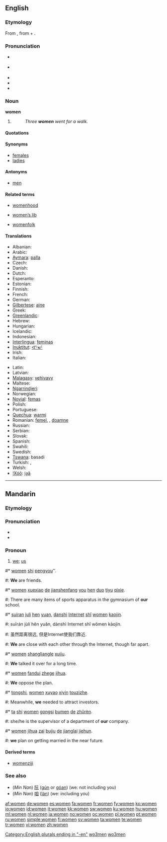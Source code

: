 ==English==

{{rank|speak|land|why|357|women|cried|general|king}}

===Etymology===
From {{etyl|ang}} {{term|wifmenn|wīfmenn}}, from {{term|wif|wīf|xs=ang}} + {{term|menn||xs=ang}}.

===Pronunciation===
* {{a|RP}} {{IPA|/ˈwɪmɪn/}}
* {{a|US}} {{IPA|/ˈwɪmən/}}
* {{audio|en-uk-women.ogg|Audio (UK)}}
* {{rhymes|ɪmɪn}}
* {{hyphenation|wom|en}}

===Noun===
'''women''' {{p}}

# {{irregular plural of|woman#English|woman}}
#: ''Three '''women''' went for a walk.''

====Quotations====
{{seecites}}

====Synonyms====
* [[females]]
* [[ladies]]

====Antonyms====
* [[men]]

====Related terms====
{{rel-top3|Related terms}}
* [[womenhood]]
{{rel-mid3}}
* [[women's lib|women’s lib]]
{{rel-mid3}}
* [[womenfolk]]
{{rel-bottom}}

====Translations====
{{trans-top|Plural of woman}}
* Albanian: {{t-|sq|gra|xs=Albanian}}
* Arabic: {{t+|ar|نساء|f|p}}
* [[Aymara]]: [[palla]]
* Czech: {{t+|cs|ženy}}
* Danish: {{t-|da|damer}}
* Dutch: {{t+|nl|vrouwen}}
* Esperanto: {{t+|eo|virinoj|xs=Esperanto}}
* Estonian: {{t|et|naised}}
* Finnish: {{t+|fi|naiset}}
* French: {{t+|fr|femmes}}
* German: {{t+|de|Frauen}}
* [[Gilbertese]]: [[aine]]
* Greek: {{t|el|γυναίκες|f|p|tr=gynaíkes}}
* [[Greenlandic]]: {{t-|kl|arnat|xs=Greenlandic}}
* Hebrew: {{t-|he|נשים}}
* Hungarian: {{t+|hu|nők}}
* Icelandic: {{t-|is|konur}}
* Indonesian: {{t+|id|wanita|xs=Indonesian}}
* [[Interlingua]]: [[feminas]]
* [[Inuktitut]]: [[ᐊᕐᓀᑦ]]
* Irish: {{t+|ga|mná|xs=Irish}}
* Italian: {{t+|it|donne}}
{{trans-mid}}
* Latin: {{t-|la|feminae}}
* Latvian: {{t-|lv|damas|xs=Latvian}}
* [[Malagasy]]: [[vehivavy]]
* Maltese: {{t-|mt|mara|xs=Maltese}}
* [[Ngarrindjeri]]: {{tø|nay|miminar}}
* Norwegian: {{t|no|kvinner}}
* [[Novial]]: [[femas]]
* Polish: {{t|pl|kobiety}}
* Portuguese: {{t+|pt|mulheres}}
* [[Quechua]]: [[warmi]]
* Romanian: [[femei]], {{f|p}}, [[doamne]] {{f|p}}
* Russian: {{t-|ru|женщины|tr=žénščiny}}
* Serbian: {{t|sr|женe|tr=žene|sc=Cyrl}}
* Slovak: {{t-|sk|ženy}}
* Spanish: {{t-|es|mujeres}}
* Swahili: {{t+|sw|wanawake|xs=Swahili}}
* Swedish: {{t+|sv|kvinnor}}
* [[Tswana]]: basadi
* Turkish: {{t-|tr|bayanlar}},  {{t-|tr|kadınlar}}
* Welsh: {{t|cy|menywod|f|p|xs=Welsh}}
* [[!Xóõ]]: [[ǀa̰ã]]
{{trans-bottom}}

[[Category:English plurals ending in "-en"]]

----

==Mandarin==
{{zh-forms|[[我们]]|[[我們]]}}

===Etymology===
{{suffix|lang=cmn|wo|men}}

===Pronunciation===
* {{audio|zh-wǒmen.ogg|audio}}
* {{IPA|[ wo˨˩mən ]|lang=cmn}}

===Pronoun===
{{cmn-pronoun|p|pin=wǒmen|pint=wo3men5|tra=我們|sim=我们}}

# {{Beginning Mandarin|lang=zh-cn|skey=wo3men}} [[we]]; [[us]]

{{rel-top|Example sentences (we; us)}}
#* [[women]] [[shi]] [[pengyou]]''.
#: '''We''' are friends.
#* [[women]] [[xuexiao]] [[de]] [[jianshenfang]] [[you]] [[hen]] [[duo]] [[tiyu]] [[qixie]].
#: There are many items of sports apparatus in the gymnasium of '''our''' school.
#* [[suiran]] [[juli]] [[hen]] [[yuan]], [[danshi]] [[Internet]] [[shi|shǐ]] [[women]] [[kaojin]].
#: suīrán jùlí hěn yuǎn, dànshì Internet shǐ wǒmen kàojìn.
#: 虽然距离很远, 但是Internet使我们靠近.
#: '''We''' are close with each other through the Internet, though far apart.
#* [[women]] [[shangliang]][[le]] [[xujiu]].
#: '''We''' talked it over for a long time.
#* [[women]] [[fandui]] [[zhege]] [[jihua]].
#: '''We''' oppose the plan.
#* [[tongshi]], [[women]] [[xuyao]] [[xiyin]] [[touzizhe]].
#: Meanwhile, '''we''' needed to attract investors.
#* [[ta]] [[shi]] [[women]] [[gongsi]] [[bumen]] [[de]] [[zhuren|zhǔrèn]].
#: she/he is the supervisor of a department of '''our''' company.
#* [[women]] [[jihua]] [[zai]] [[bujiu]] [[de]] [[jianglai]] [[jiehun]].
#: '''we''' plan on getting married in the near future.
{{rel-bottom}}

====Derived terms====
* [[womenziji]]

===See also===
* (''Min Nan'') [[阮]] ([[gún]] or [[góan]]) (we: not including you)
* (''Min Nan'') [[咱]] ([[lán]]) (we: including you)

[[Category:Mandarin entries with audio links|wo3men]]
[[Category:zh-cn:Beginning Mandarin|wo3men]]

[[af:women]]
[[de:women]]
[[es:women]]
[[fa:women]]
[[fr:women]]
[[fy:women]]
[[ko:women]]
[[io:women]]
[[id:women]]
[[it:women]]
[[kk:women]]
[[sw:women]]
[[ku:women]]
[[hu:women]]
[[ml:women]]
[[nl:women]]
[[ja:women]]
[[no:women]]
[[oc:women]]
[[pl:women]]
[[pt:women]]
[[ru:women]]
[[simple:women]]
[[fi:women]]
[[sv:women]]
[[ta:women]]
[[te:women]]
[[tr:women]]
[[vi:women]]
[[zh:women]]